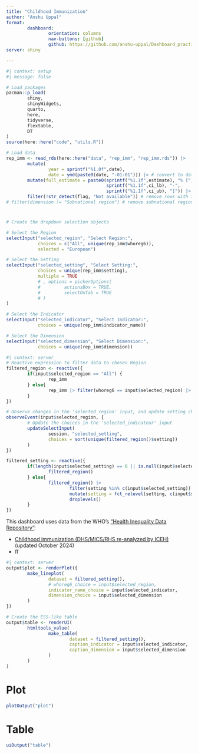 ```yaml
---
title: "Childhood Immunization"
author: "Anshu Uppal"
format: 
        dashboard:
                orientation: columns
                nav-buttons: [github]
                github: https://github.com/anshu-uppal/Dashboard_practice
server: shiny

---
```


```r
#| context: setup
#| message: false

# Load packages
pacman::p_load(
        shiny,
        shinyWidgets,
        quarto,
        here,
        tidyverse,
        flextable,
        DT
)
source(here::here("code", "utils.R"))

# Load data
rep_imm <- read_rds(here::here("data", "rep_imm", "rep_imm.rds")) |> 
        mutate(
                year = sprintf("%1.0f",date),
                date = ymd(paste0(date, "-01-01"))) |> # convert to date format
        mutate(full_estimate = paste0(sprintf("%1.1f",estimate), "% [", 
                                      sprintf("%1.1f",ci_lb), "-",
                                      sprintf("%1.1f",ci_ub), "]")) |> 
        filter(!str_detect(flag, "Not available")) # remove rows with irrelevant data
# filter(dimension != "Subnational region") # remove subnational region
```

#  {.sidebar width="320px"}
```r
# Create the dropdown selection objects

# Select the Region
selectInput("selected_region", "Select Region:", 
            choices = c("All", unique(rep_imm$whoreg6)), 
            selected = "European")

# Select the Setting
selectInput("selected_setting", "Select Setting:", 
            choices = unique(rep_imm$setting),
            multiple = TRUE
            # , options = pickerOptions(
            #         actionsBox = TRUE,
            #         selectOnTab = TRUE
            # )
)

# Select the Indicator
selectInput("selected_indicator", "Select Indicator:", 
            choices = unique(rep_imm$indicator_name))

# Select the Dimension
selectInput("selected_dimension", "Select Dimension:", 
            choices = unique(rep_imm$dimension))
```

```r
#| context: server
# Reactive expression to filter data to chosen Region
filtered_region <- reactive({
        if(input$selected_region == "All") {
                rep_imm
        } else{
                rep_imm |> filter(whoreg6 == input$selected_region) |> droplevels()
        }
})

# Observe changes in the 'selected_region' input, and update setting choices
observeEvent(input$selected_region, {
        # Update the choices in the 'selected_indicateur' input
        updateSelectInput(
                session, "selected_setting",
                choices = sort(unique(filtered_region()$setting))
        )
})

filtered_setting <- reactive({
        if(length(input$selected_setting) == 0 || is.null(input$selected_setting)) {
                filtered_region()
        } else{
                filtered_region() |>
                        filter(setting %in% c(input$selected_setting)) |>
                        mutate(setting = fct_relevel(setting, c(input$selected_setting))) |>
                        droplevels()
        }
})

```

::: callout-note
This dashboard uses data from the WHO's ["Health Inequality Data Repository"](https://www.who.int/data/inequality-monitor/data):  

-  [Childhood immunization (DHS/MICS/RHS re-analyzed by ICEH)](https://www.who.int/data/sets/health-inequality-monitor-dataset#immunization) (updated October 2024)  
-  ff
:::

```r
#| context: server
output$plot <- renderPlot({
        make_lineplot(
                dataset = filtered_setting(), 
                # whoreg6_choice = input$selected_region,
                indicator_name_choice = input$selected_indicator, 
                dimension_choice = input$selected_dimension
        )
})

# Create the ESS-like table
output$table <- renderUI(
        htmltools_value(
                make_table(
                        dataset = filtered_setting(),
                        caption_indicator = input$selected_indicator, 
                        caption_dimension = input$selected_dimension
                )
        )
)

```

# Plot
```r
plotOutput("plot")
```

# Table
```r
uiOutput("table")
```

